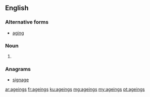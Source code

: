 ==English==

===Alternative forms===
* [[aging]]

===Noun===
{{head|en|plural|head=ageing}}
# {{context|AU|NZ|British|lang=en}} {{plural of|ageing|lang=en}}

===Anagrams===
* [[signage#English|signage]]

[[ar:ageings]]
[[fr:ageings]]
[[ku:ageings]]
[[mg:ageings]]
[[my:ageings]]
[[pt:ageings]]